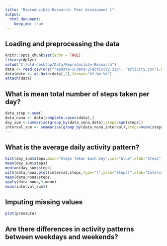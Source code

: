 ```yaml
---
title: "Reproducible Research: Peer Assessment 1"
output: 
  html_document:
    keep_md: true
---
```

## Loading and preprocessing the data

```r
knitr::opts_chunk$set(echo = TRUE)
library(dplyr)
setwd("C:/old-desktop/Data/Reproducible-Research")
data <- read.csv(unz("repdata-2Fdata-2Factivity.zip", "activity.csv"),header=T,stringsAsFactors=T, sep=",")
data$date <- as.Date(data[,2],format="%Y-%m-%d")
attach(data)

```

## What is mean total number of steps taken per day?

```r
data_step <-sum()
data_nona <- data[complete.cases(data),]
day_sum <-summarise(group_by(data_nona,date),steps=sum(steps))
interval_sum <- summarise(group_by(data_nona,interval),steps=mean(steps))
---

```

## What is the average daily activity pattern?

```r
hist(day_sum$steps,main="Steps Taken Each Day",col="blue",xlab="Steps")
mean(day_sum$steps)
median(day_sum$steps)
with(data_nona,plot(interval,steps,type="l",ylab="Steps)",xlab="Interval"))
mean(data_nona$steps,
apply(data_nona,3,mean)     
mean(interval_sum$)
```

## Imputing missing values

```r
plot(pressure)
```

## Are there differences in activity patterns between weekdays and weekends?

